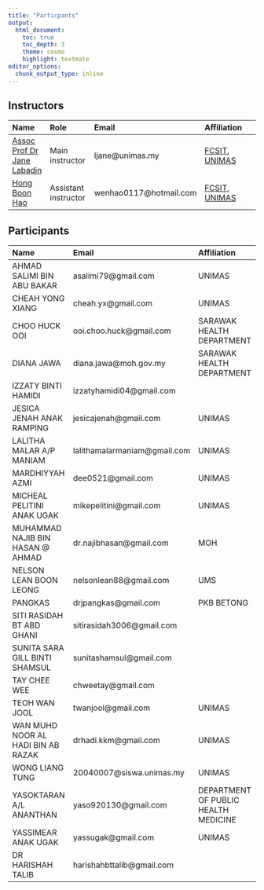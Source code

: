 ```yaml
---
title: "Particpants"
output: 
  html_document:
    toc: true
    toc_depth: 3
    theme: cosmo
    highlight: textmate
editor_options: 
  chunk_output_type: inline
---
```


## Instructors

Name | Role |Email | Affiliation
:--- | :---- |:---- | :----------
[Assoc Prof Dr Jane Labadin](https://expert.unimas.my/profile/374) |Main instructor| ljane@unimas.my | [FCSIT](http://www.fcsit.unimas.my), [UNIMAS](http://www.unimas.my)
[Hong Boon Hao](https://www.linkedin.com/in/hong-boon-hao-6202a7186/) |Assistant instructor  | wenhao0117@hotmail.com | [FCSIT](http://www.fcsit.unimas.my), [UNIMAS](http://www.unimas.my)

## Participants
|Name | Email | Affiliation
|:-------- | :---- | :----------
|AHMAD SALIMI BIN ABU BAKAR | asalimi79@gmail.com |UNIMAS
|CHEAH YONG XIANG |cheah.yx@gmail.com|UNIMAS
|CHOO HUCK OOI|ooi.choo.huck@gmail.com|SARAWAK HEALTH DEPARTMENT
|DIANA JAWA|diana.jawa@moh.gov.my|SARAWAK HEALTH DEPARTMENT
|IZZATY BINTI HAMIDI|izzatyhamidi04@gmail.com|
|JESICA JENAH ANAK RAMPING|jesicajenah@gmail.com|UNIMAS
|LALITHA MALAR A/P MANIAM|lalithamalarmaniam@gmail.com|UNIMAS
|MARDHIYYAH AZMI|dee0521@gmail.com|UNIMAS
|MICHEAL PELITINI ANAK UGAK|mikepelitini@gmail.com|UNIMAS
|MUHAMMAD NAJIB BIN HASAN @ AHMAD|dr.najibhasan@gmail.com|MOH
|NELSON LEAN BOON LEONG|nelsonlean88@gmail.com|UMS
|PANGKAS|drjpangkas@gmail.com|PKB BETONG
|SITI RASIDAH BT ABD GHANI|sitirasidah3006@gmail.com|
|SUNITA SARA GILL BINTI SHAMSUL|sunitashamsul@gmail.com|
|TAY CHEE WEE|chweetay@gmail.com|
|TEOH WAN JOOL|twanjool@gmail.com|UNIMAS
|WAN MUHD NOOR AL HADI BIN AB RAZAK|drhadi.kkm@gmail.com|UNIMAS
|WONG LIANG TUNG|20040007@siswa.unimas.my|UNIMAS
|YASOKTARAN A/L ANANTHAN|yaso920130@gmail.com|DEPARTMENT OF PUBLIC HEALTH MEDICINE
|YASSIMEAR ANAK UGAK|yassugak@gmail.com|UNIMAS
|DR HARISHAH TALIB|harishahbttalib@gmail.com|